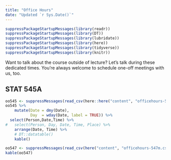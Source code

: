 ```yaml
---
title: "Office Hours"
date: "Updated `r Sys.Date()`"
---
```


```r
suppressPackageStartupMessages(library(readr))
suppressPackageStartupMessages(library(DT))
suppressPackageStartupMessages(library(lubridate))
suppressPackageStartupMessages(library(here))
suppressPackageStartupMessages(library(tidyverse))
suppressPackageStartupMessages(library(knitr))
```

Want to talk about the course outside of lecture? Let's talk during these dedicated times. You're always welcome to schedule one-off meetings with us, too.

## STAT 545A

```r
oo545 <- suppressMessages(read_csv(here::here("content", "officehours-545a.csv")))
oo545 %>% 
	mutate(Date = dmy(Date),
		   Day  = wday(Date, label = TRUE)) %>% 
  select(Person,Date,Time) %>%
#	select(Person, Day, Date, Time, Place) %>% 
	arrange(Date, Time) %>% 
	# DT::datatable()
	kable()
```
<!--
## STAT 547M
-->
```r
oo547 <- suppressMessages(read_csv(here("content", "officehours-547m.csv")))
kable(oo547)
```